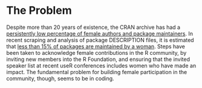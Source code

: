 # The Problem
<!-- 
Outlining the issue / weak point / problem to be solved by this proposal. This should be a compelling section that sets the reader up for the next section - the proposed solution!

It is important to cover:

 - [ ] What the problem is
 - [ ] Who it affects
 - [ ] Have there been previous attempts to resolve the problem
 - [ ] Why it should be tackled
-->

Despite more than 20 years of existence, the CRAN archive has had a [persistently low percentage of female authors and package maintainers](http://www.pnas.org/content/112/48/14788.abstract). In recent scraping and analysis of package DESCRIPTION files, it is estimated that [less than 15% of packages are maintained by a woman](https://github.com/forwards/presentations). Steps have been taken to acknowledge female contributions in the R community, by inviting new members into the R Foundation, and ensuring that the invited speaker list at recent useR conferences includes women who have made an impact. The fundamental problem for building female participation in the community, though, seems to be in coding. 
